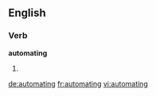 
==English==

===Verb===
'''automating'''

# {{present participle of|automate}}

[[de:automating]]
[[fr:automating]]
[[vi:automating]]